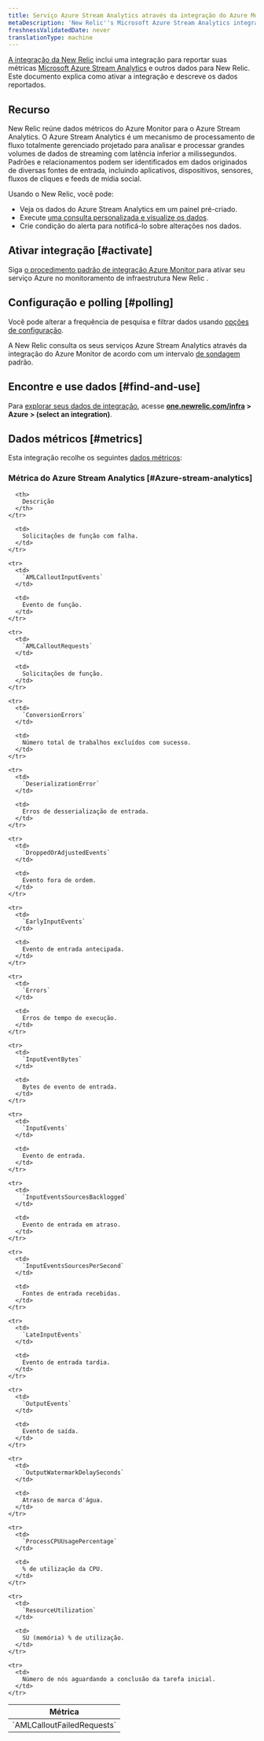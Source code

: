 ```yaml
---
title: Serviço Azure Stream Analytics através da integração do Azure Monitor
metaDescription: 'New Relic''s Microsoft Azure Stream Analytics integration: what data it reports and how to enable it.'
freshnessValidatedDate: never
translationType: machine
---
```


[A integração da New Relic](/docs/infrastructure/integrations-getting-started/getting-started/introduction-infrastructure-integrations) inclui uma integração para reportar suas métricas [Microsoft Azure Stream Analytics](https://azure.microsoft.com/en-us/products/stream-Analytics) e outros dados para New Relic. Este documento explica como ativar a integração e descreve os dados reportados.

## Recurso

New Relic reúne dados métricos do Azure Monitor para o Azure Stream Analytics. O Azure Stream Analytics é um mecanismo de processamento de fluxo totalmente gerenciado projetado para analisar e processar grandes volumes de dados de streaming com latência inferior a milissegundos. Padrões e relacionamentos podem ser identificados em dados originados de diversas fontes de entrada, incluindo aplicativos, dispositivos, sensores, fluxos de cliques e feeds de mídia social.

Usando o New Relic, você pode:

* Veja os dados do Azure Stream Analytics em um painel pré-criado.
* Execute [uma consulta personalizada e visualize os dados](/docs/infrastructure/integrations-getting-started/getting-started/use-integration-data-new-relic-insights).
* Crie condição do alerta para notificá-lo sobre alterações nos dados.

## Ativar integração [#activate]

Siga [o procedimento padrão de integração Azure Monitor ](/docs/infrastructure/microsoft-azure-integrations/azure-integrations-list/azure-monitor)para ativar seu serviço Azure no monitoramento de infraestrutura New Relic .

## Configuração e polling [#polling]

Você pode alterar a frequência de pesquisa e filtrar dados usando [opções de configuração](/docs/infrastructure/microsoft-azure-integrations/azure-integrations-list/azure-monitor/#settings).

A New Relic consulta os seus serviços Azure Stream Analytics através da integração do Azure Monitor de acordo com um intervalo [de sondagem](/docs/infrastructure/microsoft-azure-integrations/azure-integrations-list/azure-monitor/#settings) padrão.

## Encontre e use dados [#find-and-use]

Para [explorar seus dados de integração](/docs/infrastructure/integrations/find-use-infrastructure-integration-data), acesse <DoNotTranslate>**[one.newrelic.com/infra](https://one.newrelic.com/infra) > Azure > (select an integration)**</DoNotTranslate>.

## Dados métricos [#metrics]

Esta integração recolhe os seguintes [dados métricos](/docs/infrastructure/integrations-getting-started/getting-started/understand-integration-data-data-types#metric):

### Métrica do Azure Stream Analytics [#Azure-stream-analytics]

<table>
  <thead>
    <tr>
      <th style={{ width: "300px" }}>
        Métrica
      </th>

      <th>
        Descrição
      </th>
    </tr>
  </thead>

  <tbody>
    <tr>
      <td>
        `AMLCalloutFailedRequests`
      </td>

      <td>
        Solicitações de função com falha.
      </td>
    </tr>

    <tr>
      <td>
        `AMLCalloutInputEvents`
      </td>

      <td>
        Evento de função.
      </td>
    </tr>

    <tr>
      <td>
        `AMLCalloutRequests`
      </td>

      <td>
        Solicitações de função.
      </td>
    </tr>

    <tr>
      <td>
        `ConversionErrors`
      </td>

      <td>
        Número total de trabalhos excluídos com sucesso.
      </td>
    </tr>

    <tr>
      <td>
        `DeserializationError`
      </td>

      <td>
        Erros de desserialização de entrada.
      </td>
    </tr>

    <tr>
      <td>
        `DroppedOrAdjustedEvents`
      </td>

      <td>
        Evento fora de ordem.
      </td>
    </tr>

    <tr>
      <td>
        `EarlyInputEvents`
      </td>

      <td>
        Evento de entrada antecipada.
      </td>
    </tr>

    <tr>
      <td>
        `Errors`
      </td>

      <td>
        Erros de tempo de execução.
      </td>
    </tr>

    <tr>
      <td>
        `InputEventBytes`
      </td>

      <td>
        Bytes de evento de entrada.
      </td>
    </tr>

    <tr>
      <td>
        `InputEvents`
      </td>

      <td>
        Evento de entrada.
      </td>
    </tr>

    <tr>
      <td>
        `InputEventsSourcesBacklogged`
      </td>

      <td>
        Evento de entrada em atraso.
      </td>
    </tr>

    <tr>
      <td>
        `InputEventsSourcesPerSecond`
      </td>

      <td>
        Fontes de entrada recebidas.
      </td>
    </tr>

    <tr>
      <td>
        `LateInputEvents`
      </td>

      <td>
        Evento de entrada tardia.
      </td>
    </tr>

    <tr>
      <td>
        `OutputEvents`
      </td>

      <td>
        Evento de saída.
      </td>
    </tr>

    <tr>
      <td>
        `OutputWatermarkDelaySeconds`
      </td>

      <td>
        Atraso de marca d'água.
      </td>
    </tr>

    <tr>
      <td>
        `ProcessCPUUsagePercentage`
      </td>

      <td>
        % de utilização da CPU.
      </td>
    </tr>

    <tr>
      <td>
        `ResourceUtilization`
      </td>

      <td>
        SU (memória) % de utilização.
      </td>
    </tr>

    <tr>
      <td>
        Número de nós aguardando a conclusão da tarefa inicial.
      </td>
    </tr>
  </tbody>
</table>